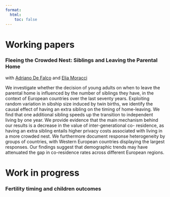 ```yaml
---
format: 
  html:
    toc: false 
---
```


# Working papers

### Fleeing the Crowded Nest: Siblings and Leaving the Parental Home {style="text-align:left;"}

with [Adriano De Falco](https://www.adrianodefalco.com/home-page) and [Elia Moracci](https://eliamoracci.github.io/)


We investigate whether the decision of young adults on when to leave the parental
home is influenced by the number of siblings they have, in the context of European
countries over the last seventy years. Exploiting random variation in sibship size
induced by twin births, we identify the causal effect of having an extra sibling on
the timing of home-leaving. We find that one additional sibling speeds up the
transition to independent living by one year. We provide evidence that the main
mechanism behind our results is a decrease in the value of inter-generational co-
residence, as having an extra sibling entails higher privacy costs associated with
living in a more crowded nest. We furthermore document response heterogeneity
by groups of countries, with Western European countries displaying the largest
responses. Our findings suggest that demographic trends may have attenuated the
gap in co-residence rates across different European regions.

# Work in progress

### Fertility timing and children outcomes {style="text-align:left;"}
